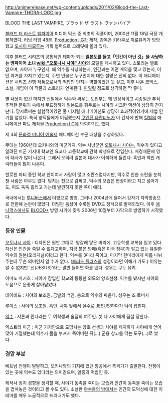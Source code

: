 http://animerelease.net/wp-content/uploads/2011/02/Blood-the-Last-Vampire-THORA-LOGO.jpg

BLOOD THE LAST VAMPIRE, ブラッド ザ ラスト ヴァンパイア

[[블러드 더 라스트 뱀파이어]] 미디어 믹스 중 최초의 작품이며, 2000년 11월 18일 극장 개봉하였다. 러닝 타임 48분.
[[Production I.G]]가 제작, 감독은 키타쿠보 히로유키가 담당했고 [[오시이 마모루]]는 기획 협력으로 크레딧에 올라 있다.

이후 블러드 시리즈의 공통적인 테마가 되는 '''[[일본도]]를 들고「인간이 아닌 것」을 사냥하는 뱀파이어 소녀 [[wiki:"오토나시 사야" 사야]]'''의 모델을 제시하고 있다. 스토리는 별로 없으며, 사야가 누구인지, 왜 익수를 사냥하는지, 인간과는 어떤 계약을 맺고 있는지, 어떤 과거를 가지고 있는지, 주변 인물은 누구인지에 대한 설명은 전혀 없다. 이 애니메이션은 시리즈 선행 작품으로서의 떡밥만 던지는 역할이었던 듯 싶고, 이후 나온 코믹스, 소설, 게임이 이 작품과 스토리가 연계된다. [[파일럿]] 정도로 생각하면 딱 좋다.

별 내용이 없긴 하지만 전철에서 익수와 싸우는 도입부는 꽤 인상적이고 시종일관 추적추적한 분위기 속에서 무표정하게 일본도를 휘두르는 사야의 시크한 액션이 상당히 간지난다. 당시로써는 실험적이였던 풀 디지털 애니메이션도 상당히 효과적이였기에 제법 인기를 얻었다. 특히 양덕들에게 어필했는지 [[쿠엔틴 타란티노]]가 이 간지에 반해 [[킬빌]]의 애니메이션 파트 제작을 [[Production I.G]]에 의뢰하기도 했다.

제 4회 [[문화청 미디어 예술제]] 애니메이션 부문 대상을 수상하였다.

무대는 1960년대 오키나와의 미군기지. 익수 사냥꾼인 [[오토나시 사야]]는, 익수가 있다고 알려진 미군 기지내 학교인 요코다 고등학교에 견학 학생으로 잠입한다. 배경때문에 영어 대사가 많이 나온다. 그래서 오히려 일본어 대사가 어색하게 들린다. 흑인과 백인 캐릭터들이 많이 나온다.

할로윈 파티 중인 학교 안이여서 사람이 많고 소란스럽다지만, 익수로 인한 소란을 눈치챈 사람은 아무도 없다. 덩치는 천으로 감싸고, 익수의 모습은 변장이라고 치고 넘어가도, 피도 뚝뚝 흘리고 가는데 발견하지 못한 쪽이 에러.

국내에서는 [[투니버스]]에서 더빙으로 방영. 그러나 2004년에 들어서 갑자기 자막방송으로 전환해 논란이 많았다. 더빙판 음성이 수록된 DVD도 정식으로 발매되었다. 이후 [[애니맥스]]에서도 [[BLOOD+]] 방영 시기에 맞춰 2006년 10월부터 자막으로 방영하기 시작했다.

=== 등장 인물 ===
[[오토나시 사야]] : 디자인은 원판 그대로. 양갈래 땋은 머리에, 고등학생 교복을 입고 있다. 자신은 인간을 죽일 수 없다고하며, 지금 붉은 방패(혹은 미국 정부)가 알고 있는 유일한 익수의 원본(오리지널)이라고 한다. 익수를 3마리 죽이고, 마지막 한마리에게 피를 나눠주는데 무슨 의미인지 알 수가 없다.
([[블러드 플러스]]의 설정이라면 이해가 가도.)
이유는 알 수 없지만 '신(JESUS)'라는 말만 들어면 화를 낸다.
성우는 쿠도 유키.

아마노 마키호 : 사야가 잠입한 학교의 통통한 외모의 양호선생. 익수를 봤지만 사야의 도움으로 운좋게 살아남았다.

데이비드 : 사야의 보조원. 금발의 백인. 총으로 익수와 싸운다. 성우는 조 로머사

루이스 : 사야의 보조원. 흑인. 사야 앞에서 실수로 JESUS!하다가 턱이 잡힌다.


[[익수]] : 샤론과 린다라는 두 여학생과 술집의 여주인. 셋 다 사야에게 끔살 당한다.

엑스트라 미군 : 미군 기지안으로 도망치는 양호 선생과 사야를 제지하다 사야에게 얻어맞아 기절했는데 익수가 몸을 부셔서 죽여버린 뒤(...) 군용 창고를 막는 도구(...)로 썼다.

=== 결말 부분 ===
베트남 전쟁이 발발하고, 오키나와의 기지에 있던 항공에서 폭격기가 출발한다. 전쟁이 있는 곳에 익수도 있다라는 의미같으며, 일종의 떡밥인 듯. 

제작사 정치 성향을 생각할 때, 사야가 동족을 죽이는 모습과 인간이 동족을 죽이는 모습을 겹쳐놓은 것이라고 볼 수도 있다. 소설판 [[야수들의 밤]]에서는 인간의 도덕성에 대한 이 테마를 매우 노골적으로 드러내기도 했다.
